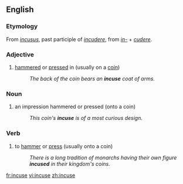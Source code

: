 ==English==

===Etymology===
From {{L.}} ''[[incusus]]'', past participle of ''[[incudere]]'', from ''[[in-#Latin|in-]]'' + ''[[cudere]]''.

===Adjective===
{{en-adj|-}}

# [[hammered]] or [[pressed]] in (usually on a [[coin]])
#: ''The back of the coin bears an '''incuse''' coat of arms.''

===Noun===
{{en-noun}}

# an impression hammered or pressed (onto a coin)
#: ''This coin's '''incuse''' is of a most curious design.''

===Verb===
{{en-verb|incus|es}}

# {{transitive}} to [[hammer]] or [[press]] (usually onto a coin)
#: ''There is a long tradition of monarchs having their own figure '''incused''' in their kingdom's coins.''

[[fr:incuse]]
[[vi:incuse]]
[[zh:incuse]]